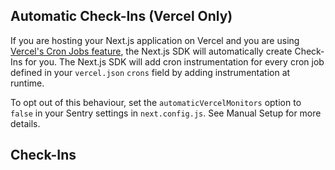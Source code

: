 ## Automatic Check-Ins (Vercel Only)

If you are hosting your Next.js application on Vercel and you are using [Vercel's Cron Jobs feature](https://vercel.com/docs/cron-jobs), the Next.js SDK will automatically create Check-Ins for you. The Next.js SDK will add cron instrumentation for every cron job defined in your `vercel.json` `crons` field by adding instrumentation at runtime.

To opt out of this behaviour, set the `automaticVercelMonitors` option to `false` in your Sentry settings in `next.config.js`. See <PlatformLink to="/manual-setup/#opt-out-of-auto-instrumentation-of-vercel-cron-jobs">Manual Setup</PlatformLink> for more details.

## Check-Ins

<Include name="javascript-crons-checkins.mdx" />
